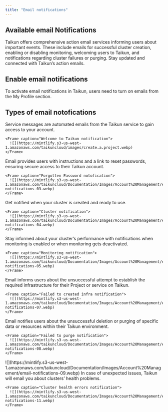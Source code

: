 ```yaml
---
title: "Email notifications"
---
```


## Available email Notifications

Taikun offers comprehensive action email services informing users about important events. These include emails for successful cluster creation, enabling or disabling monitoring, welcoming users to Taikun, and notifications regarding cluster failures or purging. Stay updated and connected with Taikun’s action emails.

## Enable email notifications

To activate email notifications in Taikun, users need to turn on emails from the My Profile section.

## Types of email notofications

<AccordionGroup>
  <Accordion title="Service messages" icon="message">
    Service messages are automated emails from the Taikun service to gain access to your account.

    <Frame caption="Welcome to Taikun notification">
      ![](https://mintlify.s3-us-west-1.amazonaws.com/taikuncloud/images/create.a.project.webp)
    </Frame>
  </Accordion>

  <Accordion title="Forgotten password" icon="lock">
    Email provides users with instructions and a link to reset passwords, ensuring secure access to their Taikun account.

    <Frame caption="Forgotten Password notofication">
      ![](https://mintlify.s3-us-west-1.amazonaws.com/taikuncloud/Documentation/Images/Account%20Management/email-notifications-03.webp)
    </Frame>
  </Accordion>

  <Accordion title="Cluster creation" icon="plus">
    Get notified when your cluster is created and ready to use.

    <Frame caption="Cluster notification">
      ![](https://mintlify.s3-us-west-1.amazonaws.com/taikuncloud/Documentation/Images/Account%20Management/email-notifications-04.webp)
    </Frame>
  </Accordion>

  <Accordion title="Monitoring configuration" icon="tv">
    Stay informed about your cluster’s performance with notifications when monitoring is enabled or when monitoring gets deactivated.

    <Frame caption="Monitoring notification">
      ![](https://mintlify.s3-us-west-1.amazonaws.com/taikuncloud/Documentation/Images/Account%20Management/email-notifications-05.webp)
    </Frame>
  </Accordion>

  <Accordion title="Failed to created infrastructure" icon="circle-exclamation">
    Email informs users about the unsuccessful attempt to establish the required infrastructure for their Project or service on Taikun.

    <Frame caption="Failed to created infra notification">
      ![](https://mintlify.s3-us-west-1.amazonaws.com/taikuncloud/Documentation/Images/Account%20Management/email-notifications-07.webp)
    </Frame>
  </Accordion>

  <Accordion title="Failed to purge" icon="triangle-exclamation">
    Email notifies users about the unsuccessful deletion or purging of specific data or resources within their Taikun environment.

    <Frame caption="Failed to purge notification">
      ![](https://mintlify.s3-us-west-1.amazonaws.com/taikuncloud/Documentation/Images/Account%20Management/email-notifications-08.webp)
    </Frame>
  </Accordion>

  <Accordion title="Enabling Policy" icon="square-check">
    <Frame caption="Enabling Policy notification">
      ![](https://mintlify.s3-us-west-1.amazonaws.com/taikuncloud/Documentation/Images/Account%20Management/email-notifications-09.webp)
    </Frame>
  </Accordion>

  <Accordion title="Cluster health errors" icon="exclamation">
    In case of unexpected issues, Taikun will email you about clusters’ health problems.

    <Frame caption="Cluster health errors notification">
      ![](https://mintlify.s3-us-west-1.amazonaws.com/taikuncloud/Documentation/Images/Account%20Management/email-notifications-11.webp)
    </Frame>
  </Accordion>
</AccordionGroup>